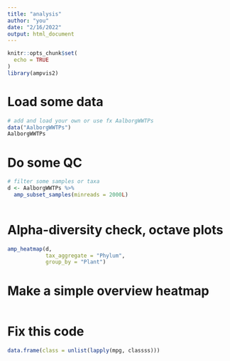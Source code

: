 ```yaml
---
title: "analysis"
author: "you"
date: "2/16/2022"
output: html_document
---
```


```r
knitr::opts_chunk$set(
  echo = TRUE
)
library(ampvis2)
```

# Load some data
```r
# add and load your own or use fx AalborgWWTPs
data("AalborgWWTPs")
AalborgWWTPs
```

# Do some QC
```r
# filter some samples or taxa
d <- AalborgWWTPs %>%
  amp_subset_samples(minreads = 2000L)
  
```

# Alpha-diversity check, octave plots
```r
amp_heatmap(d,
            tax_aggregate = "Phylum",
            group_by = "Plant")
```

# Make a simple overview heatmap
```r

```

# Fix this code
```r
data.frame(class = unlist(lapply(mpg, classss)))
```

